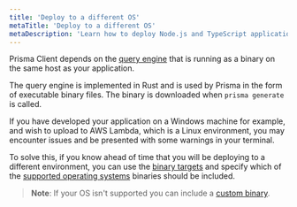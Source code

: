 ```yaml
---
title: 'Deploy to a different OS'
metaTitle: 'Deploy to a different OS'
metaDescription: 'Learn how to deploy Node.js and TypeScript applications that are using Prisma Client to a different operating system.'
---
```


<TopBlock>

Prisma Client depends on the [query engine](/orm/more/under-the-hood/engines) that is running as a binary on the same host as your application.

The query engine is implemented in Rust and is used by Prisma in the form of executable binary files. The binary is downloaded when `prisma generate` is called.

If you have developed your application on a Windows machine for example, and wish to upload to AWS Lambda, which is a Linux environment, you may encounter issues and be presented with some warnings in your terminal.

To solve this, if you know ahead of time that you will be deploying to a different environment, you can use the [binary targets](/concepts/components/prisma-schema/generators#binary-targets) and specify which of the [supported operating systems](/reference/api-reference/prisma-schema-reference#binarytargets-options) binaries should be included.

> **Note**: If your OS isn't supported you can include a [custom binary](/concepts/components/prisma-engines#using-custom-engine-libraries-or-binaries).

</TopBlock>
